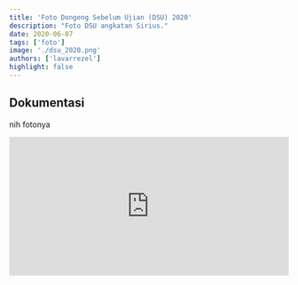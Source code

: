 ```yaml
---
title: 'Foto Dongeng Sebelum Ujian (DSU) 2020'
description: "Foto DSU angkatan Sirius."
date: 2020-06-07
tags: ['foto']
image: './dsu_2020.png'
authors: ['lavarrezel']
highlight: false
---
```


## Dokumentasi
nih fotonya
<iframe
  frameBorder="0"
  height="250"
  src="https://drive.google.com/embeddedfolderview?id=1G2Ygl47gjVkFKpDjNO4Mh4sZS1QpLLgu#grid"
  width="100%"
></iframe>

